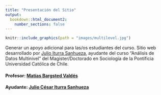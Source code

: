 ```yaml
---
title: "Presentación del Sitio"
output:
  bookdown::html_document2:
    number_sections: false
---
```



```r
knitr::include_graphics(path = "images/multilevel.jpg")
```

Generar un apoyo adicional para las/os estudiantes del curso.
Sitio web desarrollado por [Julio Iturra Sanhueza](), ayudante del curso "Análisis de Datos Multinivel" del Magister/Doctorado en Sociología de la Pontificia Universidad Católica de Chile.


#### Profesor: [Matías Bargsted Valdés](https://sites.google.com/uc.cl/matiasbargsted) 

#### Ayudante: [Julio César Iturra Sanhueza](https://coes.cl/integrantes/julio-cesar-iturra/)